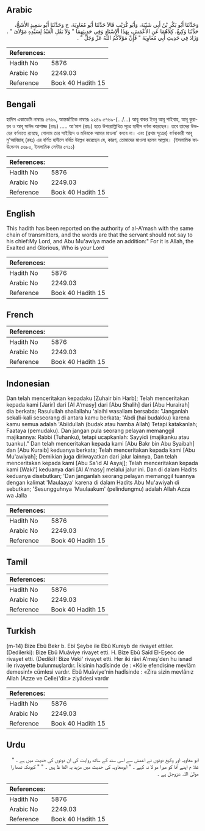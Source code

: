 ## Arabic


<div dir="rtl" lang="ar" style={{fontSize:'larger',backgroundColor:'#f8f9fa',padding:20}}>
وَحَدَّثَنَا أَبُو بَكْرِ بْنُ أَبِي شَيْبَةَ، وَأَبُو كُرَيْبٍ قَالاَ حَدَّثَنَا أَبُو مُعَاوِيَةَ، ح وَحَدَّثَنَا أَبُو سَعِيدٍ الأَشَجُّ، حَدَّثَنَا وَكِيعٌ، كِلاَهُمَا عَنِ الأَعْمَشِ، بِهَذَا الإِسْنَادِ وَفِي حَدِيثِهِمَا ‏"‏ وَلاَ يَقُلِ الْعَبْدُ لِسَيِّدِهِ مَوْلاَىَ ‏"‏ ‏.‏ وَزَادَ فِي حَدِيثِ أَبِي مُعَاوِيَةَ ‏"‏ فَإِنَّ مَوْلاَكُمُ اللَّهُ عَزَّ وَجَلَّ ‏"‏ ‏.‏
</div>
<div style={{backgroundColor:'#f8f9fa',padding:20, marginBottom: 10}}><table> <thead> <tr> <th>References:</th> <th></th> </tr> </thead> <tbody><tr><td>Hadith No</td><td>5876</td></tr><tr><td>Arabic No</td><td>2249.03</td></tr><tr><td>Reference</td><td>Book 40 Hadith 15</td></tr></tbody></table></div>

## Bengali


<div dir="ltr" lang="bn" style={{fontSize:'larger',backgroundColor:'#f8f9fa',padding:20}}>
হাদিস একাডেমি নাম্বারঃ ৫৭৬৯, আন্তর্জাতিক নাম্বারঃ ২২৪৯ ৫৭৬৯-(.../...) আবূ বাকর ইবনু আবূ শাইবাহ, আবূ কুরায়ব ও আবূ সাঈদ আশাজ্জ (রহঃ) ..... আ'মাশ (রহঃ) হতে উপরোল্লিখিত সূত্রে হাদীস বর্ণনা করেছেন। তবে তাদের উভয়ের বর্ণনাতে রয়েছে, গোলাম তার সাইয়্যিদ ও মনিবকে আমার মাওলা’ বলবে না। এবং (প্রথম সূত্রের) বর্ণনাকারী আবূ মু'আবিয়াহ্ (রহঃ) এর বর্ণিত হাদীসে বর্ধিত উল্লেখ করেছেন যে, কারণ, তোমাদের মাওলা হলেন আল্লাহ। (ইসলামিক ফাউন্ডেশন ৫৬৮০, ইসলামিক সেন্টার ৫৭১১)
</div>
<div style={{backgroundColor:'#f8f9fa',padding:20, marginBottom: 10}}><table> <thead> <tr> <th>References:</th> <th></th> </tr> </thead> <tbody><tr><td>Hadith No</td><td>5876</td></tr><tr><td>Arabic No</td><td>2249.03</td></tr><tr><td>Reference</td><td>Book 40 Hadith 15</td></tr></tbody></table></div>

## English


<div dir="ltr" lang="en" style={{fontSize:'larger',backgroundColor:'#f8f9fa',padding:20}}>
This hadith has been reported on the authority of al-A'mash with the same chain of transmitters, and the words are that the servant should not say to his chief:My Lord, and Abu Mu'awiya made an addition:" For it is Allah, the Exalted and Glorious, Who is your Lord
</div>
<div style={{backgroundColor:'#f8f9fa',padding:20, marginBottom: 10}}><table> <thead> <tr> <th>References:</th> <th></th> </tr> </thead> <tbody><tr><td>Hadith No</td><td>5876</td></tr><tr><td>Arabic No</td><td>2249.03</td></tr><tr><td>Reference</td><td>Book 40 Hadith 15</td></tr></tbody></table></div>

## French


<div dir="ltr" lang="fr" style={{fontSize:'larger',backgroundColor:'#f8f9fa',padding:20}}>

</div>
<div style={{backgroundColor:'#f8f9fa',padding:20, marginBottom: 10}}><table> <thead> <tr> <th>References:</th> <th></th> </tr> </thead> <tbody><tr><td>Hadith No</td><td>5876</td></tr><tr><td>Arabic No</td><td>2249.03</td></tr><tr><td>Reference</td><td>Book 40 Hadith 15</td></tr></tbody></table></div>

## Indonesian


<div dir="ltr" lang="id" style={{fontSize:'larger',backgroundColor:'#f8f9fa',padding:20}}>
Dan telah menceritakan kepadaku [Zuhair bin Harb]; Telah menceritakan kepada kami [Jarir] dari [Al A'masy] dari [Abu Shalih] dari [Abu Hurairah] dia berkata; Rasulullah shallallahu 'alaihi wasallam bersabda: "Janganlah sekali-kali seseorang di antara kamu berkata; 'Abdi (hai budakku) karena kamu semua adalah 'Abiidullah (budak atau hamba Allah) Tetapi katakanlah; Faataya (pemudaku). Dan jangan pula seorang pelayan memanggil majikannya: Rabbi (Tuhanku), tetapi ucapkanlah: Sayyidi (majikanku atau tuanku)." Dan telah menceritakan kepada kami [Abu Bakr bin Abu Syaibah] dan [Abu Kuraib] keduanya berkata; Telah menceritakan kepada kami [Abu Mu'awiyah]; Demikian juga diriwayatkan dari jalur lainnya, Dan telah menceritakan kepada kami [Abu Sa'id Al Asyaj]; Telah menceritakan kepada kami [Waki'] keduanya dari [Al A'masy] melalui jalur ini. Dan di dalam Hadits keduanya disebutkan; 'Dan janganlah seorang pelayan memanggil tuannya dengan kalimat 'Maulaaya' karena di dalam Hadits Abu Mu'awiyah di sebutkan; 'Sesungguhnya 'Maulaakum' (pelindungmu) adalah Allah Azza wa Jalla
</div>
<div style={{backgroundColor:'#f8f9fa',padding:20, marginBottom: 10}}><table> <thead> <tr> <th>References:</th> <th></th> </tr> </thead> <tbody><tr><td>Hadith No</td><td>5876</td></tr><tr><td>Arabic No</td><td>2249.03</td></tr><tr><td>Reference</td><td>Book 40 Hadith 15</td></tr></tbody></table></div>

## Tamil


<div dir="ltr" lang="ta" style={{fontSize:'larger',backgroundColor:'#f8f9fa',padding:20}}>

</div>
<div style={{backgroundColor:'#f8f9fa',padding:20, marginBottom: 10}}><table> <thead> <tr> <th>References:</th> <th></th> </tr> </thead> <tbody><tr><td>Hadith No</td><td>5876</td></tr><tr><td>Arabic No</td><td>2249.03</td></tr><tr><td>Reference</td><td>Book 40 Hadith 15</td></tr></tbody></table></div>

## Turkish


<div dir="ltr" lang="tr" style={{fontSize:'larger',backgroundColor:'#f8f9fa',padding:20}}>
(m-14) Bize Ebû Bekr b. Ebî Şeybe ile Ebû Kureyb de rivayet ettiler. (Dedilerki): Bize Ebû Muâviye rivayet etti. H. Bize Ebû Saîd El-Eşecc de rivayet etti. (Dediki): Bize Veki' rivayet etti. Her iki râvi A'meş'den hu isnad ile rivayette bulunmuşlardır. İkisinin hadîsinde de : «Köle efendisine mevlâm demesin!» cümlesi vardır. Ebû Muâviye'nin hadîsinde : «Zira sizin mevlânız Allah (Azze ve Celle)'dir.» ziyâdesi vardır
</div>
<div style={{backgroundColor:'#f8f9fa',padding:20, marginBottom: 10}}><table> <thead> <tr> <th>References:</th> <th></th> </tr> </thead> <tbody><tr><td>Hadith No</td><td>5876</td></tr><tr><td>Arabic No</td><td>2249.03</td></tr><tr><td>Reference</td><td>Book 40 Hadith 15</td></tr></tbody></table></div>

## Urdu


<div dir="rtl" lang="ur" style={{fontSize:'larger',backgroundColor:'#f8f9fa',padding:20}}>
ابو معاویہ اور وکیع دونوں نے اعمش سے اسی سند کے ساتھ روایت کی ان دونوں کی حدیث میں ہے ۔ " غلا م اپنے آقا کو میرا مو لا نہ کہے ۔ " ابومعاویہ کی حدیث میں مزید یہ الفا ظ ہیں ۔ " " کیونکہ تمھا را مولیٰ اللہ عزوجل ہے ۔
</div>
<div style={{backgroundColor:'#f8f9fa',padding:20, marginBottom: 10}}><table> <thead> <tr> <th>References:</th> <th></th> </tr> </thead> <tbody><tr><td>Hadith No</td><td>5876</td></tr><tr><td>Arabic No</td><td>2249.03</td></tr><tr><td>Reference</td><td>Book 40 Hadith 15</td></tr></tbody></table></div>